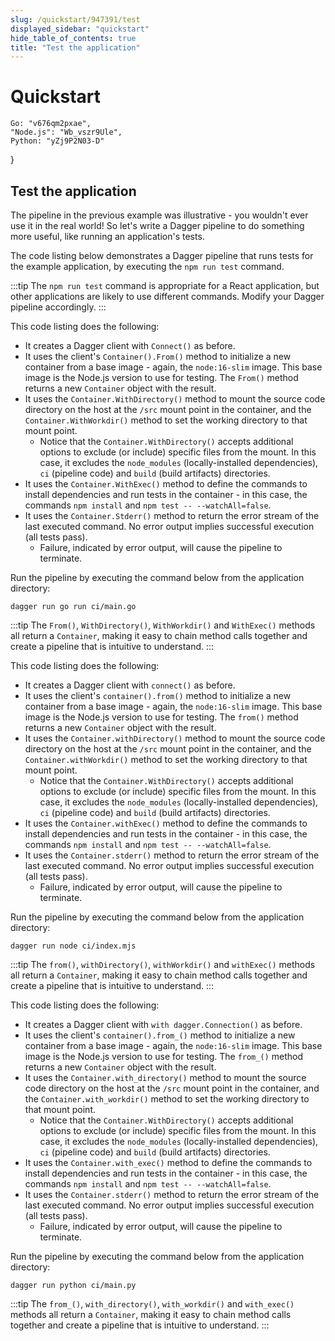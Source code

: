 ```yaml
---
slug: /quickstart/947391/test
displayed_sidebar: "quickstart"
hide_table_of_contents: true
title: "Test the application"
---
```


# Quickstart


    Go: "v676qm2pxae",
    "Node.js": "Wb_vszr9Ule",
    Python: "yZj9P2N03-D"
}

<QuickstartDoc embeds={ids}>

## Test the application

The pipeline in the previous example was illustrative - you wouldn't ever use it in the real world! So let's write a Dagger pipeline to do something more useful, like running an application's tests.

The code listing below demonstrates a Dagger pipeline that runs tests for the example application, by executing the `npm run test` command.

:::tip
The `npm run test` command is appropriate for a React application, but other applications are likely to use different commands. Modify your Dagger pipeline accordingly.
:::

<Tabs groupId="language" className="embeds">
<TabItem value="Go">

<Embed id="v676qm2pxae" />

This code listing does the following:

- It creates a Dagger client with `Connect()` as before.
- It uses the client's `Container().From()` method to initialize a new container from a base image - again, the `node:16-slim` image. This base image is the Node.js version to use for testing. The `From()` method returns a new `Container` object with the result.
- It uses the `Container.WithDirectory()` method to mount the source code directory on the host at the `/src` mount point in the container, and the `Container.WithWorkdir()` method to set the working directory to that mount point.
  - Notice that the `Container.WithDirectory()` accepts additional options to exclude (or include) specific files from the mount. In this case, it excludes the `node_modules` (locally-installed dependencies), `ci` (pipeline code) and `build` (build artifacts) directories.
- It uses the `Container.WithExec()` method to define the commands to install dependencies and run tests in the container - in this case, the commands `npm install` and `npm test -- --watchAll=false`.
- It uses the `Container.Stderr()` method to return the error stream of the last executed command. No error output implies successful execution (all tests pass).
  - Failure, indicated by error output, will cause the pipeline to terminate.

Run the pipeline by executing the command below from the application directory:

```shell
dagger run go run ci/main.go
```

:::tip
The `From()`, `WithDirectory()`, `WithWorkdir()` and `WithExec()` methods all return a `Container`, making it easy to chain method calls together and create a pipeline that is intuitive to understand.
:::

</TabItem>
<TabItem value="Node.js">

<Embed id="Wb_vszr9Ule" />

This code listing does the following:

- It creates a Dagger client with `connect()` as before.
- It uses the client's `container().from()` method to initialize a new container from a base image - again, the `node:16-slim` image. This base image is the Node.js version to use for testing. The `from()` method returns a new `Container` object with the result.
- It uses the `Container.withDirectory()` method to mount the source code directory on the host at the `/src` mount point in the container, and the `Container.withWorkdir()` method to set the working directory to that mount point.
  - Notice that the `Container.WithDirectory()` accepts additional options to exclude (or include) specific files from the mount. In this case, it excludes the `node_modules` (locally-installed dependencies), `ci` (pipeline code) and `build` (build artifacts) directories.
- It uses the `Container.withExec()` method to define the commands to install dependencies and run tests in the container - in this case, the commands `npm install` and `npm test -- --watchAll=false`.
- It uses the `Container.stderr()` method to return the error stream of the last executed command. No error output implies successful execution (all tests pass).
  - Failure, indicated by error output, will cause the pipeline to terminate.

Run the pipeline by executing the command below from the application directory:

```shell
dagger run node ci/index.mjs
```

:::tip
The `from()`, `withDirectory()`, `withWorkdir()` and `withExec()` methods all return a `Container`, making it easy to chain method calls together and create a pipeline that is intuitive to understand.
:::

</TabItem>
<TabItem value="Python">

<Embed id="yZj9P2N03-D" />

This code listing does the following:

- It creates a Dagger client with `with dagger.Connection()` as before.
- It uses the client's `container().from_()` method to initialize a new container from a base image - again, the `node:16-slim` image. This base image is the Node.js version to use for testing. The `from_()` method returns a new `Container` object with the result.
- It uses the `Container.with_directory()` method to mount the source code directory on the host at the `/src` mount point in the container, and the `Container.with_workdir()` method to set the working directory to that mount point.
  - Notice that the `Container.WithDirectory()` accepts additional options to exclude (or include) specific files from the mount. In this case, it excludes the `node_modules` (locally-installed dependencies), `ci` (pipeline code) and `build` (build artifacts) directories.
- It uses the `Container.with_exec()` method to define the commands to install dependencies and run tests in the container - in this case, the commands `npm install` and `npm test -- --watchAll=false`.
- It uses the `Container.stderr()` method to return the error stream of the last executed command. No error output implies successful execution (all tests pass).
  - Failure, indicated by error output, will cause the pipeline to terminate.

Run the pipeline by executing the command below from the application directory:

```shell
dagger run python ci/main.py
```

:::tip
The `from_()`, `with_directory()`, `with_workdir()` and `with_exec()` methods all return a `Container`, making it easy to chain method calls together and create a pipeline that is intuitive to understand.
:::

</TabItem>
</Tabs>

</QuickstartDoc>
